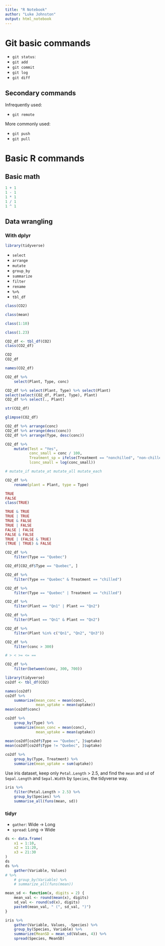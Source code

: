 ```yaml
---
title: "R Notebook"
author: "Luke Johnston"
output: html_notebook
---
```


# Git basic commands

- `git status`: 
- `git add`
- `git commit`
- `git log`
- `git diff`

## Secondary commands

Infrequently used:

- `git remote`

More commonly used:

- `git push`
- `git pull`

# Basic R commands

## Basic math

```r
1 + 1
1 - 1
1 * 1
1 / 1
1 ^ 1
```

## Data wrangling

### With dplyr

```r
library(tidyverse)
```

- `select`
- `arrange`
- `mutate`
- `group_by`
- `summarize`
- `filter`
- `rename`
- `%>%`
- `tbl_df`

```r
class(CO2)
```

```r
class(mean)
```

```r
class(1:10)
```

```r
class(1.23)
```

```r
CO2_df <- tbl_df(CO2)
class(CO2_df)
```

```r
CO2
CO2_df
```

```r
names(CO2_df)
```


```r
CO2_df %>%
    select(Plant, Type, conc)
```

```r
CO2_df %>% select(Plant, Type) %>% select(Plant)
select(select(CO2_df, Plant, Type), Plant)
CO2_df %>% select(., Plant)
```

```r
str(CO2_df)
```

```r
glimpse(CO2_df)
```

```r
CO2_df %>% arrange(conc)
CO2_df %>% arrange(desc(conc))
CO2_df %>% arrange(Type, desc(conc))
```

```r
CO2_df %>%
    mutate(Test = "Yes",
           conc_small = conc / 100,
           Treatment_sp = ifelse(Treatment == "nonchilled", "non-chilled", Treatment),
           lconc_small = log(conc_small))

# mutate_if mutate_at mutate_all mutate_each
```

```r
CO2_df %>% 
    rename(plant = Plant, type = Type)
```

```r
TRUE
FALSE
class(TRUE)

TRUE & TRUE
TRUE | TRUE
TRUE & FALSE
TRUE | FALSE
FALSE | FALSE
FALSE & FALSE
TRUE | (FALSE & TRUE)
(TRUE | TRUE) & FALSE
```


```r
CO2_df %>% 
    filter(Type == "Quebec")

CO2_df[CO2_df$Type == "Quebec", ]
```

```r
CO2_df %>% 
    filter(Type == "Quebec" & Treatment == "chilled")

CO2_df %>% 
    filter(Type == "Quebec" | Treatment == "chilled")

CO2_df %>% 
    filter(Plant == "Qn1" | Plant == "Qn2")

CO2_df %>% 
    filter(Plant == "Qn1" & Plant == "Qn2")

CO2_df %>% 
    filter(Plant %in% c("Qn1", "Qn2", "Qn3"))

CO2_df %>% 
    filter(conc > 300)

# > < >= <= ==

CO2_df %>% 
    filter(between(conc, 300, 700))
```

```r
library(tidyverse)
co2df <- tbl_df(CO2)

names(co2df)
co2df %>% 
    summarize(mean_conc = mean(conc),
              mean_uptake = mean(uptake))
mean(co2df$conc)

co2df %>% 
    group_by(Type) %>% 
    summarize(mean_conc = mean(conc),
              mean_uptake = mean(uptake))

mean(co2df[co2df$Type == "Quebec", ]$uptake)
mean(co2df[co2df$Type != "Quebec", ]$uptake)
    
co2df %>% 
    group_by(Type, Treatment) %>% 
    summarize(mean_uptake = sum(uptake))
```

Use iris dataset, keep only `Petal.Length` > 2.5, and find the `mean` and `sd`
of `Sepal.Length` and `Sepal.Width` by `Species`, the tidyverse way.


```r
iris %>% 
    filter(Petal.Length > 2.5) %>% 
    group_by(Species) %>% 
    summarise_all(funs(mean, sd))

```

### tidyr

- `gather`: Wide -> Long
- `spread`: Long -> Wide

```r
ds <- data.frame(
    x1 = 1:10,
    x2 = 11:20,
    x3 = 21:30
) 
ds
ds %>% 
    gather(Variable, Values) 
# %>% 
    # group_by(Variable) %>% 
    # summarize_all(funs(mean))

```


```r
mean_sd <- function(x, digits = 2) {
    mean_val <- round(mean(x), digits)
    sd_val <- round(sd(x), digits)
    paste0(mean_val, " (", sd_val, ")")
}

iris %>% 
    gather(Variable, Values, -Species) %>% 
    group_by(Species, Variable) %>% 
    summarize(MeanSD = mean_sd(Values, 4)) %>% 
    spread(Species, MeanSD)
    
```

